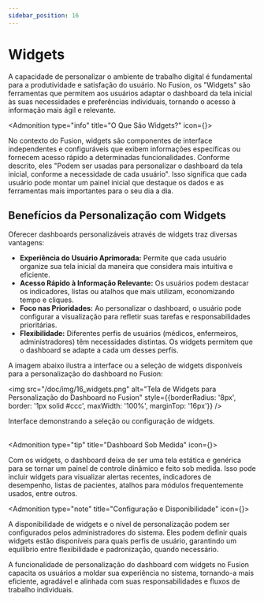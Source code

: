 ```yaml
---
sidebar_position: 16
---
```



# Widgets

A capacidade de personalizar o ambiente de trabalho digital é fundamental para a produtividade e satisfação do usuário. No Fusion, os "Widgets" são ferramentas que permitem aos usuários adaptar o dashboard da tela inicial às suas necessidades e preferências individuais, tornando o acesso à informação mais ágil e relevante.

<Admonition type="info" title="O Que São Widgets?" icon={<Puzzle />}>
  <p>
    No contexto do Fusion, widgets são componentes de interface independentes e configuráveis que exibem informações específicas ou fornecem acesso rápido a determinadas funcionalidades. Conforme descrito, eles "Podem ser usadas para personalizar o dashboard da tela inicial, conforme a necessidade de cada usuário". Isso significa que cada usuário pode montar um painel inicial que destaque os dados e as ferramentas mais importantes para o seu dia a dia.
  </p>
</Admonition>

## Benefícios da Personalização com Widgets

Oferecer dashboards personalizáveis através de widgets traz diversas vantagens:

* **Experiência do Usuário Aprimorada:** Permite que cada usuário organize sua tela inicial da maneira que considera mais intuitiva e eficiente.
* **Acesso Rápido à Informação Relevante:** Os usuários podem destacar os indicadores, listas ou atalhos que mais utilizam, economizando tempo e cliques.
* **Foco nas Prioridades:** Ao personalizar o dashboard, o usuário pode configurar a visualização para refletir suas tarefas e responsabilidades prioritárias.
* **Flexibilidade:** Diferentes perfis de usuários (médicos, enfermeiros, administradores) têm necessidades distintas. Os widgets permitem que o dashboard se adapte a cada um desses perfis.

A imagem abaixo ilustra a interface ou a seleção de widgets disponíveis para a personalização do dashboard no Fusion:

<img src="/doc/img/16_widgets.png" alt="Tela de Widgets para Personalização do Dashboard no Fusion" style={{borderRadius: '8px', border: '1px solid #ccc', maxWidth: '100%', marginTop: '16px'}} />
<figcaption style={{textAlign: 'center', fontSize: '0.9em', color: '#666', marginTop: '4px'}}>Interface demonstrando a seleção ou configuração de widgets.</figcaption>

<br/>

<Admonition type="tip" title="Dashboard Sob Medida" icon={<UserCog />}>
  <p>
    Com os widgets, o dashboard deixa de ser uma tela estática e genérica para se tornar um painel de controle dinâmico e feito sob medida. Isso pode incluir widgets para visualizar alertas recentes, indicadores de desempenho, listas de pacientes, atalhos para módulos frequentemente usados, entre outros.
  </p>
</Admonition>

<Admonition type="note" title="Configuração e Disponibilidade" icon={<Settings />}>
  <p>
    A disponibilidade de widgets e o nível de personalização podem ser configurados pelos administradores do sistema. Eles podem definir quais widgets estão disponíveis para quais perfis de usuário, garantindo um equilíbrio entre flexibilidade e padronização, quando necessário.
  </p>
</Admonition>

A funcionalidade de personalização do dashboard com widgets no Fusion capacita os usuários a moldar sua experiência no sistema, tornando-a mais eficiente, agradável e alinhada com suas responsabilidades e fluxos de trabalho individuais.